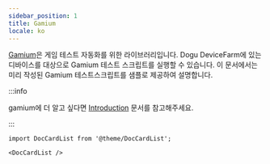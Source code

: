 ```yaml
---
sidebar_position: 1
title: Gamium
locale: ko
---
```


[Gamium](https://gamium.dogutech.io/)은 게임 테스트 자동화를 위한 라이브러리입니다. Dogu DeviceFarm에 있는 디바이스를 대상으로 Gamium 테스트 스크립트를 실행할 수 있습니다.
이 문서에서는 미리 작성된 Gamium 테스트스크립트를 샘플로 제공하여 설명합니다.

:::info

gamium에 더 알고 싶다면 [Introduction](https://gamium.dogutech.io/docs/get-started/introduction) 문서를 참고해주세요.

:::

```mdx-code-block
import DocCardList from '@theme/DocCardList';

<DocCardList />
```
